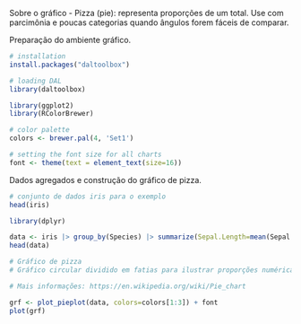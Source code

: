 Sobre o gráfico
- Pizza (pie): representa proporções de um total. Use com parcimônia e poucas categorias quando ângulos forem fáceis de comparar.

Preparação do ambiente gráfico.
```r
# installation 
install.packages("daltoolbox")

# loading DAL
library(daltoolbox) 
```

```r
library(ggplot2)
library(RColorBrewer)

# color palette
colors <- brewer.pal(4, 'Set1')

# setting the font size for all charts
font <- theme(text = element_text(size=16))
```

Dados agregados e construção do gráfico de pizza.
```r
# conjunto de dados iris para o exemplo
head(iris)
```

```r
library(dplyr)

data <- iris |> group_by(Species) |> summarize(Sepal.Length=mean(Sepal.Length))
head(data)
```

```r
# Gráfico de pizza
# Gráfico circular dividido em fatias para ilustrar proporções numéricas.

# Mais informações: https://en.wikipedia.org/wiki/Pie_chart

grf <- plot_pieplot(data, colors=colors[1:3]) + font
plot(grf)
```

